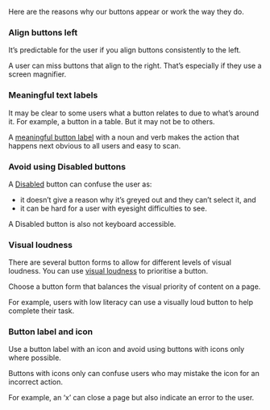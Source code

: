 Here are the reasons why our buttons appear or work the way they do.

### Align buttons left

It’s predictable for the user if you align buttons consistently to the left.

A user can miss buttons that align to the right. That’s especially if they use a screen magnifier.

### Meaningful text labels

It may be clear to some users what a button relates to due to what’s around it. For example, a button in a table. But it may not be to others.

A [meaningful button label](/packages/forms/button/content) with a noun and verb makes the action that happens next obvious to all users and easy to scan.

### Avoid using Disabled buttons

A [Disabled](/packages/forms/button#disabled) button can confuse the user as:

- it doesn’t give a reason why it’s greyed out and they can’t select it, and
- it can be hard for a user with eyesight difficulties to see.

A Disabled button is also not keyboard accessible.

### Visual loudness

There are several button forms to allow for different levels of visual loudness. You can use [visual loudness](https://www.viget.com/articles/visual-loudness/) to prioritise a button.

Choose a button form that balances the visual priority of content on a page.

For example, users with low literacy can use a visually loud button to help complete their task.

### Button label and icon

Use a button label with an icon and avoid using buttons with icons only where possible.

Buttons with icons only can confuse users who may mistake the icon for an incorrect action.

For example, an ‘x’ can close a page but also indicate an error to the user.
